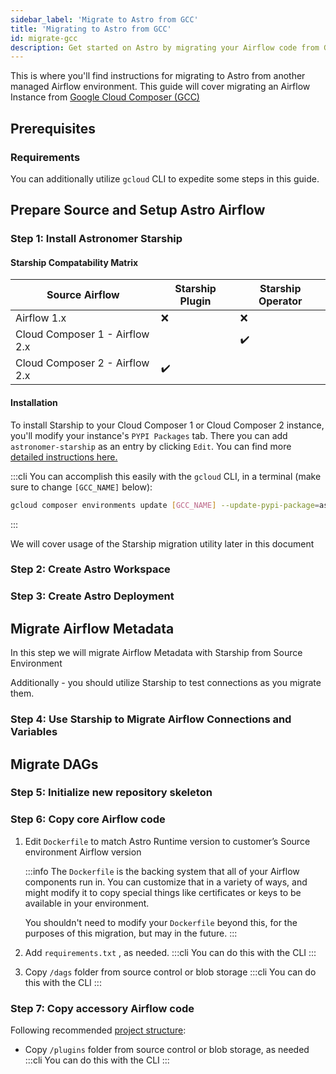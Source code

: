 ```yaml
---
sidebar_label: 'Migrate to Astro from GCC'
title: 'Migrating to Astro from GCC'
id: migrate-gcc
description: Get started on Astro by migrating your Airflow code from Google Cloud Composer (GCC).
---
```




This is where you'll find instructions for migrating to Astro from another managed Airflow environment. This guide will
cover migrating an Airflow Instance from [Google Cloud Composer (GCC)](https://cloud.google.com/composer/docs/concepts/overview)

<Intro />

## Prerequisites

<Prereq />

### Requirements

<Requirements />

You can additionally utilize `gcloud` CLI to expedite some steps in this guide.


## Prepare Source and Setup Astro Airflow

### Step 1: Install Astronomer Starship
<Starship />

#### Starship Compatability Matrix

| Source Airflow      | Starship Plugin | Starship Operator |
|---------------------|-----------------|-------------------|
| Airflow 1.x         | ❌               | ❌                 |
| Cloud Composer 1 - Airflow 2.x |                 | ✔️️               |
| Cloud Composer 2 - Airflow 2.x | ✔️️             |                   |

#### Installation

To install Starship to your Cloud Composer 1 or Cloud Composer 2 instance, you'll modify your instance's `PYPI Packages` tab.
There you can add `astronomer-starship` as an entry by clicking `Edit`.
You can find more [detailed instructions here.](https://cloud.google.com/composer/docs/composer-2/install-python-dependencies)

:::cli
You can accomplish this easily with the `gcloud` CLI, in a terminal (make sure to change `[GCC_NAME]` below):
```sh
gcloud composer environments update [GCC_NAME] --update-pypi-package=astronomer-starship
```
:::

We will cover usage of the Starship migration utility later in this document

### Step 2: Create Astro Workspace

<Workspaces />

### Step 3: Create Astro Deployment

<Deployments />

## Migrate Airflow Metadata
In this step we will migrate Airflow Metadata with Starship from Source Environment

Additionally - you should utilize Starship to test connections as you migrate them.

### Step 4: Use Starship to Migrate Airflow Connections and Variables
<Usage />

## Migrate DAGs
### Step 5: Initialize new repository skeleton
<DAGs />

### Step 6: Copy core Airflow code
1. Edit `Dockerfile` to match Astro Runtime version to customer’s Source environment Airflow version
    <RuntimeVersionInfo />

    :::info
    The `Dockerfile` is the backing system that all of your Airflow components run in.
    You can customize that in a variety of ways, and might
    modify it to copy special things like certificates or keys to be available in your environment.

    You shouldn't need to modify your `Dockerfile` beyond this, for the purposes of this migration, but may in the future.
    :::
2. Add `requirements.txt` , as needed.
    :::cli
    You can do this with the CLI
    :::

3. Copy `/dags` folder from source control or blob storage
    :::cli
    You can do this with the CLI
    :::

### Step 7: Copy accessory Airflow code
Following recommended [project structure](https://docs.astronomer.io/learn/managing-airflow-code#project-structure):

- Copy `/plugins` folder from source control or blob storage, as needed
:::cli
You can do this with the CLI
:::